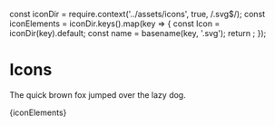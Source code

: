 const iconDir = require.context('../assets/icons', true, /\.svg$/);
const iconElements = iconDir.keys().map(key => {
  const Icon = iconDir(key).default;
  const name = basename(key, '.svg');
  return <IconItem name={name}><Icon class="o-icon"/></IconItem>;
});

<Meta title="Icons"/>

# Icons

The quick brown fox jumped over the lazy dog.

<IconGallery>{iconElements}</IconGallery>
